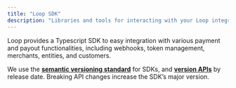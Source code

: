 ```yaml
---
title: "Loop SDK"
description: "Libraries and tools for interacting with your Loop integration "
---
```


Loop provides a Typescript SDK to easy integration with various payment and payout functionalities, including webhooks, token management, merchants, entities, and customers.

We use the [**semantic versioning standard**](https://docs.stripe.com/sdks/versioning#stripe-sdk-versions) for SDKs, and [**version APIs**](https://docs.stripe.com/sdks/versioning#stripe-api-versions) by release date. Breaking API changes increase the SDK’s major version.

<Card title="NPM" icon="sparkles" iconType="regular" href="https://www.npmjs.com/package/@loop-crypto/loop-core-sdk">
  
</Card>